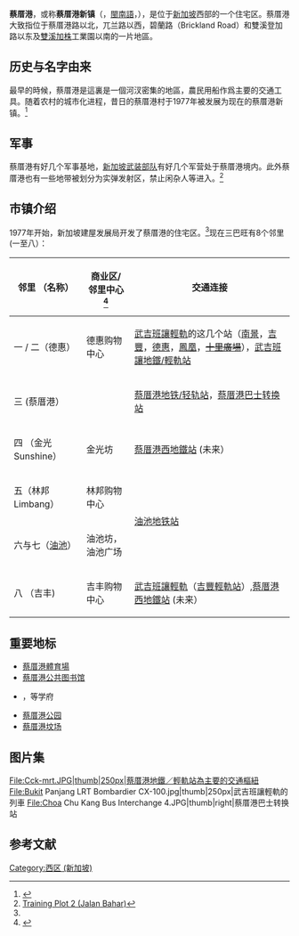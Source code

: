{{Infobox settlement
| name = 蔡厝港
| settlement_type = [[新加坡規劃區|規劃區]]與新市镇
| image_skyline = {{Photomontage
| photo1a = ITE College West (8473867434).jpg
| photo2a = CCK-Lot1.JPG
| photo2b = Choa Chu Kang HDB 2.JPG
| photo3a = A condo at CCK (8417140930).jpg
| size = 280
| spacing = 2
| color = transparent
| border = 0
}}
| image_caption = 从上左到右: {{le|工艺教育西区学院|ITE College West}}、{{le|第一乐广场|Lot_One}}、蔡厝港的政府[[组屋|组屋]](1)、蔡厝港的私人公寓，北桦园(2)
| pushpin_map = Singapore
| pushpin_map_caption = 蔡厝港于新加坡的位置
| coordinates = {{coord|1|23|N|103|45|E|display=inline}}
| subdivision_type = [[世界政区索引|国家]]
| subdivision_name = {{flag|Singapore}}
| area_footnotes = <ref name=citypopulation>{{cite web|url=http://www.citypopulation.de/php/singapore-admin.php?adm1id=504|title=Choa Chu Kang (Planning Area, Singapore) - Population Statistics, Charts, Map and Location|website=www.citypopulation.de|deadurl=no|archiveurl=https://web.archive.org/web/20160217035932/http://www.citypopulation.de/php/singapore-admin.php?adm1id=504|archivedate=2016-02-17|df=}}</ref><ref name=HDBstatistics>[http://www10.hdb.gov.sg/ebook/ar2015/html5/index.html?opf=tablet/Key%20Statistics.xml&launchpage=http://www10.hdb.gov.sg/ebook/ar2015/key-statistics.html HDB Key Statistics FY 2014/2015]  {{webarchive|url=https://web.archive.org/web/20160304145846/http://www10.hdb.gov.sg/ebook/ar2015/html5/index.html?opf=tablet%2FKey%20Statistics.xml&launchpage=http%3A%2F%2Fwww10.hdb.gov.sg%2Febook%2Far2015%2Fkey-statistics.html |date=4 March 2016 }}</ref>
| area_total_km2 = 6.11
| area_blank1_title = 住宅
| area_blank1_km2 = 3.07
| population_as_of = 2017
| population_footnotes = <ref name=citypopulation/><ref name=HDBstatistics/><ref name=singstat>{{cite web|title=Singapore Residents by Planning Area/Subzone, 2015|url=http://www.singstat.gov.sg/docs/default-source/default-document-library/publications/publications_and_papers/GHS/ghs2015/excel/t7-9.xls|publisher=Singapore Department of Statistics|format=XLS|deadurl=yes|archiveurl=https://web.archive.org/web/20160610203831/http://www.singstat.gov.sg/docs/default-source/default-document-library/publications/publications_and_papers/GHS/ghs2015/excel/t7-9.xls|archivedate=2016-06-10|df=}}</ref><ref name=dataGov>{{cite website|url=https://data.gov.sg/dataset/land-area-and-dwelling-units-by-town?view_id=ef3d1ad0-61fe-413d-a165-92b9670fc00f&resource_id=898d985a-0996-4efd-b2c2-7d9fab4138e9 |title=Land Area and Dwelling Units by Town|publisher=Data Singapore|date=2016|accessdate=January 26, 2018}}</ref>
| population_total = 186,580
| population_density_km2 = auto
| postal_code_type = 邮区
| postal_code = 23
| blank_name_sec1 = 住宅单位（现有）
| blank_info_sec1 = 42,393
| blank1_name_sec1 = 住宅单位（预计未来总数）
| blank1_info_sec1 = 62,000
}}
'''蔡厝港'''，或称'''蔡厝港新镇'''（{{lang-en|Choa Chu Kang}}，[[閩南語|閩南語]]{{lang-nan-poj|Chhòa-chhù-káng}}，{{lang-ta|சுவா சூ காங்}}），是位于[[新加坡|新加坡]]西部的一个住宅区。蔡厝港大致指位于蔡厝港路以北，兀兰路以西，碧蘭路（Brickland Road）和雙溪登加路以东及[[雙溪加株|雙溪加株]]工業園以南的一片地區。

==历史与名字由来==
最早的時候，蔡厝港是這裏是一個河汊密集的地區，農民用船作爲主要的交通工具。随着农村的城市化进程，昔日的蔡厝港村于1977年被发展为现在的蔡厝港新镇。<ref name=hdb>{{cite web|url=http://www.hdb.gov.sg/cs/infoweb/about-us/history/hdb-towns-your-home/choa-chu-kang|title=Choa Chu Kang - Housing & Development Board (HDB)|website=www.hdb.gov.sg|deadurl=no|archiveurl=https://web.archive.org/web/20171214055941/http://www.hdb.gov.sg/cs/infoweb/about-us/history/hdb-towns-your-home/choa-chu-kang|archivedate=2017-12-14|df=}}</ref>

==军事==
蔡厝港有好几个军事基地，[[新加坡武装部队|新加坡武装部队]]有好几个军营处于蔡厝港境内。此外蔡厝港也有一些地带被划分为实弹发射区，禁止闲杂人等进入。<ref>[https://sso.agc.gov.sg/SL/PAPPA1959-OR15?DocDate=20110511&ViewType=Advance&Phrase=training+plot+2&WiAl=1&ProvIds=Sc-oc1-#Sc-oc1- Training Plot 2 (Jalan Bahar)]{{Dead link|date=2019年6月 |bot=InternetArchiveBot |fix-attempted=yes }}</ref>

== 市镇介绍 ==
1977年开始，新加坡建屋发展局开发了蔡厝港的住宅区。<ref name=hdb/>现在三巴旺有8个邻里 (一至八）：
{| class="wikitable"
!邻里 （名称）
!商业区/邻里中心<ref>{{Cite web|url=http://www.where2shop.sg/cs/w/ChoaChuKang|title=Choa Chu Kang-Where2Shop|accessdate=2018-06-10|author=|date=|work=www.where2shop.sg|publisher=|language=en|deadurl=yes|archiveurl=https://web.archive.org/web/20180712044309/https://www.where2shop.sg/cs/w/ChoaChuKang|archivedate=2018-07-12|df=}}</ref>
!交通连接
|-
|一 / 二（德惠）
|德惠购物中心
|[[武吉班讓輕軌|武吉班讓輕軌]]的这几个站（[[南景輕軌站|南景]]，[[吉豐輕軌站|吉豐]]，[[德惠輕軌站|德惠]]，[[鳳凰輕軌站|鳳凰]]，<s>[[十里廣場輕軌站|十里廣場]]</s>），[[武吉班讓地鐵/輕軌站|武吉班讓地鐵/輕軌站]]
|-
|三  (蔡厝港）
|{{le|第一乐广场|Lot_One}}
|[[蔡厝港地铁/轻轨站|蔡厝港地铁/轻轨站]]，[[蔡厝港巴士转换站|蔡厝港巴士转换站]]
|-
|四 （金光 Sunshine）
|金光坊
|[[蔡厝港西地鐵站|蔡厝港西地鐵站]] (未来）
|-
|五（林邦 Limbang）
|林邦购物中心
| rowspan="2" |[[油池地铁站|油池地铁站]]
|-
|六与七（[[油池|油池]]）
|油池坊，油池广场
|-
|八 （吉丰)
|吉丰购物中心
|[[武吉班讓輕軌|武吉班讓輕軌]]（[[吉豐輕軌站|吉豐輕軌站]]）,[[蔡厝港西地鐵站|蔡厝港西地鐵站]] (未来）
|}

==重要地标==
*[[蔡厝港體育場|蔡厝港體育場]]
*[[蔡厝港公共图书馆|蔡厝港公共图书馆]]
*{{le|工艺教育西区学院|ITE College West}}，{{le|先驱初级学院|Pioneer_Junior_College}}等学府
*[[蔡厝港公园|蔡厝港公园]]
*[[蔡厝港坟场|蔡厝港坟场]]

==图片集==
<gallery>
File:Cck-mrt.JPG|thumb|250px|蔡厝港地鐵／輕軌站為主要的交通樞紐
File:Bukit Panjang LRT Bombardier CX-100.jpg|thumb|250px|武吉班讓輕軌的列車
File:Choa Chu Kang Bus Interchange 4.JPG|thumb|right|蔡厝港巴士转换站
</gallery>

== 参考文献 ==
{{reflist}}

{{新加坡行政区划}}
[[Category:西区_(新加坡)|Category:西区 (新加坡)]]